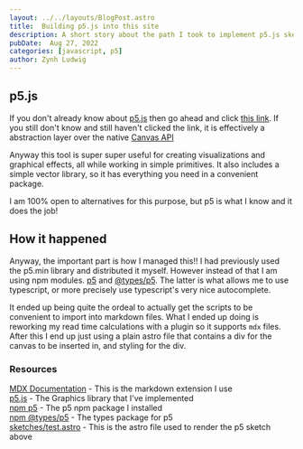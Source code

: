 ```yaml
---
layout: ../../layouts/BlogPost.astro
title:  Building p5.js into this site
description: A short story about the path I took to implement p5.js sketches natively in my site
pubDate:  Aug 27, 2022
categories: [javascript, p5]
author: Zynh Ludwig
---
```


## p5.js

If you don't already know about [p5.js](https://p5js.org/) then go ahead and click [this link](https://p5js.org/).
If you still don't know and still haven't clicked the link, it is effectively a abstraction layer over the native [Canvas API](https://developer.mozilla.org/en-US/docs/Web/API/Canvas_API)

Anyway this tool is super super useful for creating visualizations and graphical effects, all while working in simple primitives. It also includes a simple
vector library, so it has everything you need in a convenient package.

I am 100% open to alternatives for this purpose, but p5 is what I know and it does the job!

<Test />

## How it happened

Anyway, the important part is how I managed this!! I had previously used the p5.min library and distributed it myself.
However instead of that I am using npm modules. [p5](https://www.npmjs.com/package/p5) and [@types/p5](https://www.npmjs.com/package/@types/p5).
The latter is what allows me to use typescript, or more precisely use typescript's very nice autocomplete.

It ended up being quite the ordeal to actually get the scripts to be convenient to import into markdown files. What I ended up doing is reworking my
read time calculations with a plugin so it supports `mdx` files. After this I end up just using a plain astro file that contains a div for the canvas to be inserted in,
and styling for the div. 

<Rain />

### Resources
[MDX Documentation](https://docs.astro.build/en/guides/markdown-content/) - This is the markdown extension I use\
[p5.js](https://p5js.org/) - The Graphics library that I've implemented\
[npm p5](https://www.npmjs.com/package/p5) - The p5 npm package I installed\
[npm @types/p5](https://www.npmjs.com/package/@types/p5) - The types package for p5\
[sketches/test.astro](https://github.com/Zynh0722/Zynh0722.github.io/blob/main/src/components/sketches/p5-demo/test.astro) - This is the astro file used to render the p5 sketch above

